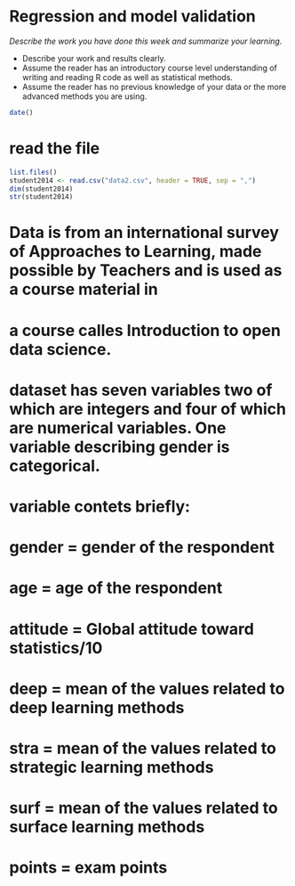 # Regression and model validation

*Describe the work you have done this week and summarize your learning.*

- Describe your work and results clearly. 
- Assume the reader has an introductory course level understanding of writing and reading R code as well as statistical methods.
- Assume the reader has no previous knowledge of your data or the more advanced methods you are using.

```r
date()
```
# read the file

```r
list.files()
student2014 <- read.csv("data2.csv", header = TRUE, sep = ",")
dim(student2014)
str(student2014)
```
 
# Data is from an international survey of Approaches to Learning, made possible by Teachers and is  used as a course material in
# a course calles Introduction  to open data science. 
# dataset has seven variables two of which are integers and four of which are numerical variables. One variable describing gender is categorical. 

# variable contets briefly: 
# gender = gender of the respondent
# age = age of the respondent
# attitude = Global attitude toward statistics/10
# deep = mean of the values related to deep learning methods
# stra = mean of the values related to strategic learning methods
# surf = mean of the values related to surface learning methods
# points = exam points




